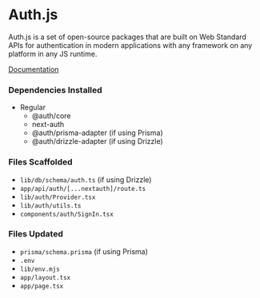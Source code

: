 # Auth.js
Auth.js is a set of open-source packages that are built on Web Standard APIs for authentication in modern applications with any framework on any platform in any JS runtime.

[Documentation](https://authjs.dev/getting-started/introduction)

### Dependencies Installed
* Regular
  * @auth/core 
  * next-auth
  * @auth/prisma-adapter (if using Prisma)
  * @auth/drizzle-adapter (if using Drizzle)

### Files Scaffolded
* `lib/db/schema/auth.ts` (if using Drizzle)
* `app/api/auth/[...nextauth]/route.ts`
* `lib/auth/Provider.tsx`
* `lib/auth/utils.ts`
* `components/auth/SignIn.tsx`

### Files Updated
* `prisma/schema.prisma` (if using Prisma)
* `.env`
* `lib/env.mjs`
* `app/layout.tsx`
* `app/page.tsx`

